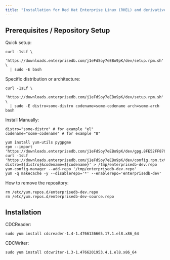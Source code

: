 ```yaml
---
title: "Installation for Red Hat Enterprise Linux (RHEL) and derivatives"
---
```


<div id="installation_for_rhel" class="registered_link"></div>

## Prerequisites / Repository Setup

Quick setup:

```shell
curl -1sLf \
  'https://downloads.enterprisedb.com/j1eFdSoy7eEBo9pK/dev/setup.rpm.sh' \
  | sudo -E bash
```

Specific distribution or architecture:

```shell
curl -1sLf \
  'https://downloads.enterprisedb.com/j1eFdSoy7eEBo9pK/dev/setup.rpm.sh' \
  | sudo -E distro=some-distro codename=some-codename arch=some-arch bash
```

Install Manually:

```shell
distro="some-distro" # for example "el"
codename="some-codename" # for example "8"

yum install yum-utils pygpgme
rpm --import 'https://downloads.enterprisedb.com/j1eFdSoy7eEBo9pK/dev/gpg.8FE52FF870688836.key'
curl -1sLf 'https://downloads.enterprisedb.com/j1eFdSoy7eEBo9pK/dev/config.rpm.txt?distro=${distro}&codename=${codename}' > /tmp/enterprisedb-dev.repo
yum-config-manager --add-repo '/tmp/enterprisedb-dev.repo'
yum -q makecache -y --disablerepo='*' --enablerepo='enterprisedb-dev'
```

How to remove the repository:

```shell
rm /etc/yum.repos.d/enterprisedb-dev.repo
rm /etc/yum.repos.d/enterprisedb-dev-source.repo
```

## Installation

CDCReader:

```shell
sudo yum install cdcreader-1.4-1.4766136665.17.1.el8.x86_64
```

CDCWriter:

```shell
sudo yum install cdcwriter-1.3-1.4766201953.4.1.el8.x86_64
```
